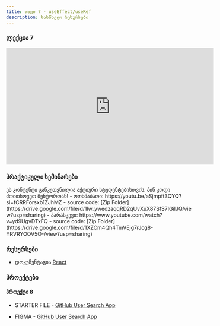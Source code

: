 ```yaml
---
title: თავი 7 - useEffect/useRef
description: სასწავლო რესურსები
---
```


### ლექცია 7

<iframe width="560" height="315" src="https://www.youtube.com/embed/FceWIAwipqY?si=cmj_RR6DowMEcgXe" title="YouTube video player" frameborder="0" allow="accelerometer; autoplay; clipboard-write; encrypted-media; gyroscope; picture-in-picture; web-share" referrerpolicy="strict-origin-when-cross-origin" allowFullScreen></iframe>

### პრაქტიკული სემინარები

<Card>
  <PinCodeProtectedContent>
    <Locked>
      ეს კონტენტი განკუთვნილია აქტიური სტუდენტებისთვის. პინ კოდი მოითხოვეთ
      მენტორთან!
    </Locked>
    <Unlocked>
      - ოთხშაბათი: https://youtu.be/aSjmpft3QYQ?si=fCRRForsxb1ZJhMZ
        - source code: [Zip Folder](https://drive.google.com/file/d/1lw_ywedzaqqRD2qUvXuX87SfS7IGiIJQ/view?usp=sharing)
      - პარასკევი: https://www.youtube.com/watch?v=yd9UgvDTxFQ
        - source code: [Zip Folder](https://drive.google.com/file/d/1XZCm4Qh4TmVEjg7rJcg8-YRVRYOOV5O-/view?usp=sharing)
    </Unlocked>
  </PinCodeProtectedContent>
</Card>

### რესურსები

- დოკუმენტაცია [React](https://react.dev)

### პროექტები

#### პროექტი 8

- STARTER FILE - [GitHub User Search App](https://drive.google.com/file/d/1c-CqBrMYjt4mZbRAcGOfsxV81wJG7wtq/view?usp=sharing)

- FIGMA - [GitHub User Search App](https://www.figma.com/file/xIHLusLUEd92bUacWp4c6T/github-user-search-app?type=design&node-id=0-1&mode=design&t=BLJgmE6O0fQInmRR-0)

